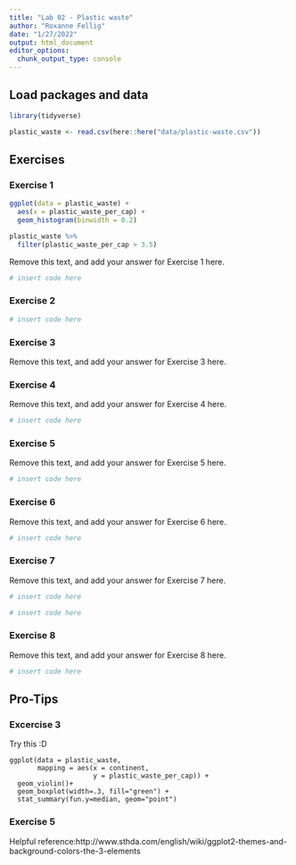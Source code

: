 ```yaml
---
title: "Lab 02 - Plastic waste"
author: "Roxanne Fellig"
date: "1/27/2022"
output: html_document
editor_options: 
  chunk_output_type: console
---
```


## Load packages and data

```r
library(tidyverse)
```

```r
plastic_waste <- read.csv(here::here("data/plastic-waste.csv"))
```

## Exercises

### Exercise 1

```r
ggplot(data = plastic_waste) +
  aes(x = plastic_waste_per_cap) +
  geom_histogram(binwidth = 0.2)

plastic_waste %>%
  filter(plastic_waste_per_cap > 3.5)
```

Remove this text, and add your answer for Exercise 1 here.

```r
# insert code here
```

### Exercise 2

```r
# insert code here
```

### Exercise 3

Remove this text, and add your answer for Exercise 3 here.

### Exercise 4

Remove this text, and add your answer for Exercise 4 here.

```r
# insert code here
```

### Exercise 5

Remove this text, and add your answer for Exercise 5 here.

```r
# insert code here
```

### Exercise 6

Remove this text, and add your answer for Exercise 6 here.

```r
# insert code here
```

### Exercise 7

Remove this text, and add your answer for Exercise 7 here.

```r
# insert code here
```

```r
# insert code here
```

### Exercise 8

Remove this text, and add your answer for Exercise 8 here.

```r
# insert code here
```

## Pro-Tips

### Excercise 3

Try this :D

```
ggplot(data = plastic_waste, 
       mapping = aes(x = continent, 
                     y = plastic_waste_per_cap)) +
  geom_violin()+
  geom_boxplot(width=.3, fill="green") +
  stat_summary(fun.y=median, geom="point") 
```

### Exercise 5 

Helpful reference:http://www.sthda.com/english/wiki/ggplot2-themes-and-background-colors-the-3-elements



